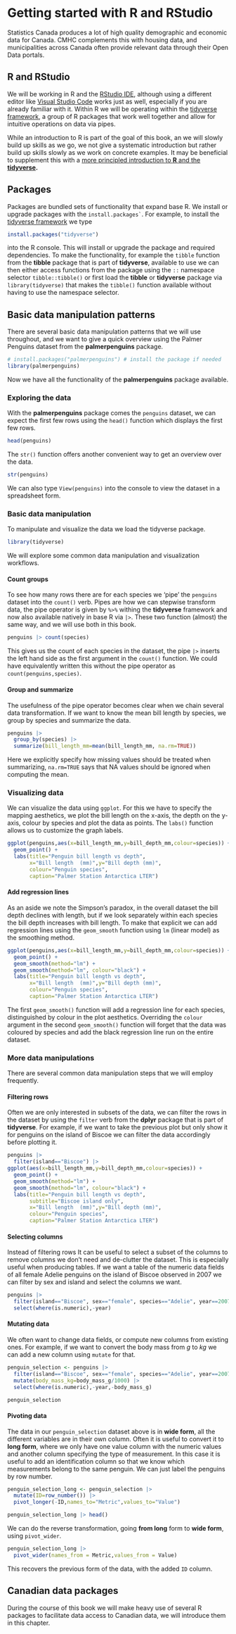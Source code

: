 # Getting started with R and RStudio

Statistics Canada produces a lot of high quality demographic and economic data for Canada. CMHC complements this with housing data, and municipalities across Canada often provide relevant data through their Open Data portals.

## R and RStudio

We will be working in R and the [RStudio IDE](https://www.rstudio.com/products/rstudio/download/ "Download RStudio"), although using a different editor like [Visual Studio Code](https://visualstudio.microsoft.com) works just as well, especially if you are already familiar with it. Within R we will be operating within the [tidyverse framework](https://www.tidyverse.org), a group of R packages that work well together and allow for intuitive operations on data via pipes.

While an introduction to R is part of the goal of this book, an we will slowly build up skills as we go, we not give a systematic introduction but rather build up skills slowly as we work on concrete examples. It may be beneficial to supplement this with a [more principled introduction to **R** and the **tidyverse**](https://r4ds.had.co.nz/index.html)**.**

## Packages

Packages are bundled sets of functionality that expand base R. We install or upgrade packages with the `` install.packages` ``. For example, to install the [tidyverse framework](https://www.tidyverse.org) we type

```r
install.packages("tidyverse")
```

into the R console. This will install or upgrade the package and required dependencies. To make the functionality, for example the `tibble` function from the **tibble** package that is part of **tidyverse**, available to use we can then either access functions from the package using the `::` namespace selector `tibble::tibble()` or first load the **tibble** or **tidyverse** package via `library(tidyverse)` that makes the `tibble()` function available without having to use the namespace selector.

## Basic data manipulation patterns

There are several basic data manipulation patterns that we will use throughout, and we want to give a quick overview using the Palmer Penguins dataset from the **palmerpenguins** package.

```r
# install.packages("palmerpenguins") # install the package if needed
library(palmerpenguins)
```

Now we have all the functionality of the **palmerpenguins** package available.

### Exploring the data

With the **palmerpenguins** package comes the `penguins` dataset, we can expect the first few rows using the `head()` function which displays the first few rows.

```r
head(penguins)
```

The `str()` function offers another convenient way to get an overview over the data.

```r
str(penguins)
```

We can also type `View(penguins)` into the console to view the dataset in a spreadsheet form.

### Basic data manipulation

To manipulate and visualize the data we load the tidyverse package.

```r
library(tidyverse)
```

We will explore some common data manipulation and visualization workflows.

#### Count groups

To see how many rows there are for each species we 'pipe' the `penguins` dataset into the `count()` verb. Pipes are how we can stepwise transform data, the pipe operator is given by `%>%` withing the **tidyverse** framework and now also available natively in base R via `|>`. These two function (almost) the same way, and we will use both in this book.

```r
penguins |> count(species)
```

This gives us the count of each species in the dataset, the pipe `|>` inserts the left hand side as the first argument in the `count()` function. We could have equivalently written this without the pipe operator as `count(penguins,species)`.

#### Group and summarize

The usefulness of the pipe operator becomes clear when we chain several data transformation. If we want to know the mean bill length by species, we group by species and summarize the data.

```r
penguins |> 
  group_by(species) |>
  summarize(bill_length_mm=mean(bill_length_mm, na.rm=TRUE))
```

Here we explicitly specify how missing values should be treated when summarizing, `na.rm=TRUE` says that NA values should be ignored when computing the mean.

### Visualizing data

We can visualize the data using `ggplot`. For this we have to specify the mapping aesthetics, we plot the bill length on the x-axis, the depth on the y-axis, colour by species and plot the data as points. The `labs()` function allows us to customize the graph labels.

```r
ggplot(penguins,aes(x=bill_length_mm,y=bill_depth_mm,colour=species)) +
  geom_point() +
  labs(title="Penguin bill length vs depth",
       x="Bill length  (mm)",y="Bill depth (mm)",
       colour="Penguin species",
       caption="Palmer Station Antarctica LTER")
```

#### Add regression lines

As an aside we note the Simpson's paradox, in the overall dataset the bill depth declines with length, but if we look separately within each species the bill depth increases with bill length. To make that explicit we can add regression lines using the `geom_smooth` function using `lm` (linear model) as the smoothing method.

```r
ggplot(penguins,aes(x=bill_length_mm,y=bill_depth_mm,colour=species)) +
  geom_point() +
  geom_smooth(method="lm") +
  geom_smooth(method="lm", colour="black") +
  labs(title="Penguin bill length vs depth",
       x="Bill length  (mm)",y="Bill depth (mm)",
       colour="Penguin species",
       caption="Palmer Station Antarctica LTER")
```

The first `geom_smooth()` function will add a regression line for each species, distinguished by colour in the plot aesthetics. Overriding the `colour` argument in the second `geom_smooth()` function will forget that the data was coloured by species and add the black regression line run on the entire dataset.

### More data manipulations

There are several common data manipulation steps that we will employ frequently.

#### Filtering rows

Often we are only interested in subsets of the data, we can filter the rows in the dataset by using the `filter` verb from the **dplyr** package that is part of **tidyverse**. For example, if we want to take the previous plot but only show it for penguins on the island of Biscoe we can filter the data accordingly before plotting it.

```r
penguins |>
  filter(island=="Biscoe") |>
ggplot(aes(x=bill_length_mm,y=bill_depth_mm,colour=species)) +
  geom_point() +
  geom_smooth(method="lm") +
  geom_smooth(method="lm", colour="black") +
  labs(title="Penguin bill length vs depth",
       subtitle="Biscoe island only",
       x="Bill length  (mm)",y="Bill depth (mm)",
       colour="Penguin species",
       caption="Palmer Station Antarctica LTER")
```

#### Selecting columns

Instead of filtering rows It can be useful to select a subset of the columns to remove columns we don't need and de-clutter the dataset. This is especially useful when producing tables. If we want a table of the numeric data fields of all female Adelie penguins on the island of Biscoe observed in 2007 we can filter by sex and island and select the columns we want.

```r
penguins |>
  filter(island=="Biscoe", sex=="female", species=="Adelie", year==2007) |>
  select(where(is.numeric),-year) 
```

#### Mutating data

We often want to change data fields, or compute new columns from existing ones. For example, if we want to convert the body mass from *g* to *kg* we can add a new column using `mutate` for that.

```r
penguin_selection <- penguins |>
  filter(island=="Biscoe", sex=="female", species=="Adelie", year==2007) |>
  mutate(body_mass_kg=body_mass_g/1000) |>
  select(where(is.numeric),-year,-body_mass_g)

penguin_selection
```

#### Pivoting data

The data in our `penguin_selection` dataset above is in **wide form**, all the different variables are in their own column. Often it is useful to convert it to **long form**, where we only have one value column with the numeric values and another column specifying the type of measurement. In this case it is useful to add an identification column so that we know which measurements belong to the same penguin. We can just label the penguins by row number.

```r
penguin_selection_long <- penguin_selection |>
  mutate(ID=row_number()) |>
  pivot_longer(-ID,names_to="Metric",values_to="Value")

penguin_selection_long |> head()
```

We can do the reverse transformation, going **from long** form to **wide form**, using `pivot_wider`.

```r
penguin_selection_long |>
  pivot_wider(names_from = Metric,values_from = Value)
```

This recovers the previous form of the data, with the added `ID` column.

## Canadian data packages

During the course of this book we will make heavy use of several R packages to facilitate data access to Canadian data, we will introduce them in this chapter.
